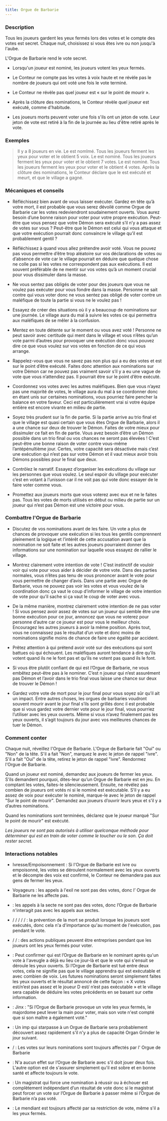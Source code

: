 ```yaml
---
title: Orgue de Barbarie
---
```



<Role ORGUE_DE_BARBARIE header />

### Description

Tous les joueurs gardent les yeux fermés lors des votes et le compte des votes est secret. Chaque nuit, choisissez si vous êtes ivre ou non jusqu'à l'aube.

L'Orgue de Barbarie rend le vote secret.

-   Lorsqu'un joueur est nominé, les joueurs votent les yeux fermés.

-   Le Conteur ne compte pas les votes à voix haute et ne révèle pas le nombre de joueurs qui ont voté une fois le vote terminé.

-   Le Conteur ne révèle pas quel joueur est « sur le point de mourir ».

-   Après la clôture des nominations, le Conteur révèle quel joueur est exécuté, comme d'habitude.

-   Les joueurs morts peuvent voter une fois s'ils ont un jeton de vote. Leur jeton de vote est retiré à la fin de la journée au lieu d'être retiré après le vote.

### Exemples

> Il y a 8 joueurs en vie. Le <Role NOBLE /> est nomImé. Tous les joueurs ferment les yeux pour voter et le <Role NOBLE /> obtient 5 voix. Le <Role IMP /> est nominé. Tous les joueurs ferment les yeux pour voter et le <Role IMP /> obtient 7 votes. Le <Role PIXIE /> est nominé. Tous les joueurs ferment les yeux pour voter et le <Role PIXIE /> obtient 4 votes. Après la clôture des nominations, le Conteur déclare que le <Role IMP /> est exécuté et meurt, et que le village a gagné.

### Mécaniques et conseils

- Réfléchissez bien avant de vous laisser exécuter. Gardez en tête qu’à votre mort, il est probable que vous serez dévoilé comme Orgue de Barbarie car les votes redeviendront soudainement ouverts. Vous aurez besoin d’une bonne raison pour voter pour votre propre exécution. Peut-être que vous pensez que votre Démon sera exécuté s’il n’y a pas assez de votes sur vous ? Peut-être que le Démon est celui qui vous attaque et que votre exécution pourrait donc convaincre le village qu’il est probablement gentil ?

- Réfléchissez à quand vous allez prétendre avoir voté. Vous ne pouvez pas vous permettre d’être trop aléatoire sur vos déclarations de votes ou d’absence de vote car le village pourrait en déduire que quelque chose ne colle pas si les votes ne correspondent pas aux exécutions. Il est souvent préférable de ne mentir sur vos votes qu’à un moment crucial pour vous dissimuler dans la masse.

- Ne vous sentez pas obligés de voter pour des joueurs que vous ne voulez pas exécuter pour vous fondre dans la masse. Personne ne sait contre qui vous voter donc ne vous sentez pas obligé de voter contre un maléfique de toute la partie si vous ne le voulez pas !

- Essayez de créer des situations où il y a beaucoup de nominations sur une journée. Le village aura du mal à suivre les votes ce qui permettra aux maléfiques de se mêler à la confusion.

- Mentez en toute détente sur le moment ou vous avez voté ! Personne ne peut savoir avec certitude qui ment dans le village et vous n’êtes qu’un vote parmi d’autres pour provoquer une exécution donc vous pouvez dire ce que vous voulez sur vos votes en fonction de ce qui vous arrange.

- Rappelez-vous que vous ne savez pas non plus qui a eu des votes et est sur le point d’être exécuté. Faites donc attention aux nominations sur votre Démon car ne pouvez pas vraiment savoir s’il y a eu une vague de vote que vous n’attendiez pas. Il pourrait être sur le point d’être exécuté.

- Coordonnez vos votes avec les autres maléfiques. Bien que vous n’ayez pas une majorité de votes, le village aura du mal à se coordonner donc en étant unis sur certaines nominations, vous pourriez faire pencher la balance en votre faveur. Ceci est particulièrement vrai si votre équipe entière est encore vivante en milieu de partie.

- Soyez très prudent sur la fin de partie. Si la partie arrive au trio final et que le village est quasi certain que vous êtes Orgue de Barbarie, alors il a une chance sur deux de trouver le Démon. Faites de votre mieux pour dissimuler ce fait en fin de partie. Vous avez besoin d’être un Démon possible dans un trio final ou vos chances ne seront pas élevées ! C’est peut-être une bonne raison de voter contre vous-même l’antépénultième jour. Certes, votre capacité sera désactivée mais c’est une exécution qui n’est pas sur votre Démon et il vaut mieux avoir trois Démons possibles pour le final que deux.

- Contrôlez le narratif. Essayez d’organiser les exécutions du village sur les personnes que vous voulez. Le seul espoir du village pour exécuter c’est en votant à l’unisson car il ne voit pas qui vote donc essayer de le faire voter comme vous.

- Promettez aux joueurs morts que vous voterez avec eux et ne le faites pas. Tous les votes de morts utilisés en début ou milieu de partie sur un joueur qui n’est pas Démon est une victoire pour vous.

### Combattre l'Orgue de Barbarie

- Discutez de vos nominations avant de les faire. Un vote a plus de chances de provoquer une exécution si les tous les gentils comprennent pleinement la logique et l’intérêt de cette accusation avant que la nomination ne soit faite et les autres joueurs pourraient donner des informations sur une nomination sur laquelle vous essayez de rallier le village.

- Montrez clairement votre intention de vote ! C’est instinctif de vouloir voir qui vote pour vous aider à décider de votre vote. Dans des parties normales, vous n’êtes pas tenu de vous prononcer avant le vote pour vous permettre de changer d’avis. Dans une partie avec Orgue de Barbarie, vous ne pouvez pas voir les votes et vous voulez de la coordination donc ça vaut le coup d’informer le village de votre intention de vote pour qu’il sache si ça vaut le coup de voter avec vous.

- De la même manière, montrez clairement votre intention de ne pas voter ! Si vous pensez avoir assez de votes sur un joueur qui semble être une bonne exécution pour ce jour, annoncez que vous ne voterez pour personne d’autre car ce joueur est pour vous le meilleur choix. Encouragez les autres joueurs à avoir la même position. Après tout, vous ne connaissez pas le résultat d’un vote et donc moins de nominations signifie moins de chance de faire une égalité par accident.

- Prêtez attention à qui prétend avoir voté sur des exécutions qui sont battues où qui échouent. Les maléfiques auront tendance à dire qu’ils votent quand ils ne le font pas et qu’ils ne votent pas quand ils le font.

- Si vous être plutôt confiant de qui est l’Orgue de Barbarie, ne vous embêtez peut-être pas à le nominer. C’est n joueur qui n’est assurément pas Démon et l’avoir dans le trio final vous laisse une chance sur deux de trouver le Démon ! 

- Gardez votre vote de mort pour le jour final pour vous soyez sûr qu’il ait un impact. Entre autres choses, les orgues de barbaries voudront souvent mourir avant le jour final s’ils sont grillés donc il est probable que si vous gardez votre dernier vote pour le jour final, vous pourriez l’utiliser avec les yeux ouverts. Même si vous n’avez finalement pas les yeux ouverts, il s’agit toujours du jour avec vos meilleures chances de tuer le Démon.

### Comment conter

Chaque nuit, réveillez l'Orgue de Barbarie. L'Orgue de Barbarie fait "Oui" ou "Non" de la tête. S'il a fait "Non", marquez le avec le jeton de rappel "ivre". S'il a fait "Oui" de la tête, retirez le jeton de rappel "ivre". Rendormez l'Orgue de Barbarie.

Quand un joueur est nominé, demandez aux joueurs de fermer les yeux. S’ils demandent pourquoi, dites-leur qu’un Orgue de Barbarie est en jeu. En comptant les votes, faites-le silencieusement. Ensuite, ne révélez pas combien de joueurs ont votés ni si le nominé est exécutable. S’il y a eu assez de voix pour exécuter le nominé, marque-le avec le jeton de rappel "Sur le point de mourir". Demandez aux joueurs d’ouvrir leurs yeux et s’il y a d’autres nominations.

Quand les nominations sont terminées, déclarez que le joueur marqué "Sur le point de mourir" est exécuté.

_Les joueurs ne sont pas autorisés à utiliser quelconque méthode pour déterminer qui est en train de voter comme le toucher ou le son. Ça doit rester secret._

### Interactions notables

- Ivresse/Empoisonnement : Si l'Orgue de Barbarie est ivre ou empoisonné, les votes se déroulent normalement avec les yeux ouverts et le décompte des voix est confirmé, le Conteur ne demandera pas aux gens de fermer les yeux.

- Voyageurs : les appels à l'exil ne sont pas des votes, donc l’ Orgue de Barbarie ne les affecte pas.

- <Role CHEF_DE_SECTE /> : les appels à la secte ne sont pas des votes, donc l’Orgue de Barbarie n'interagit pas avec les appels aux sectes.

- <Role FOU /> / <Role HERBORISTE /> / <Role MARIN /> / <Role PACIFISTE /> / <Role AVOCAT_DU_DIABLE /> / <Role SANGSUE /> : la prévention de la mort se produit lorsque les joueurs sont exécutés, donc cela n'a d'importance qu'au moment de l'exécution, pas pendant le vote.

- <Role MERCENAIRE /> / <Role DEMOISELLE /> / <Fabled PRECHEUR_DE_L_APOCALYPSE /> : des actions publiques peuvent être entreprises pendant que les joueurs ont les yeux fermés pour voter.

- <Role GOLEM />: Peut confirmer qui est l’Orgue de Barbarie en le nominant après qu'un vote à l'aveugle a déjà eu lieu ce jour-là et que le vote qui s'ensuit se déroule les yeux ouverts. Si l’Orgue de Barbarie est tué entre deux votes, cela ne signifie pas que le village apprendra qui est exécutable et avec combien de voix. Les futures nominations seront simplement faites les yeux ouverts et le résultat annoncé de cette façon : « X votes est/n’est pas assez et le joueur D est/ n’est pas exécutable » et le  village sera capable de déduire les votes précédents en se basant sur cette information.

- <Role MAJORDOME />: Jinx : "Si l’Orgue de Barbarie provoque un vote les yeux fermés, le majordome peut lever la main pour voter, mais son vote n'est compté que si son maître a également voté."

- <Role IMP /> : Un imp qui starpasse à un Orgue de Barbarie sera probablement découvert assez rapidement s'il n'y a plus de capacité Organ Grinder le jour suivant.

- <Role ARCHEVEQUE /> / <Role BOUCHER /> : Les votes sur leurs nominations sont toujours affectés par l' Orgue de Barbarie

- <Role BARISTA /> : N'a aucun effet sur l’Orgue de Barbarie avec s'il doit jouer deux fois. L'autre option est de s'assurer simplement qu'il est sobre et en bonne santé et affecte toujours le vote.

- <Role MAGISTRAT /> : Un magistrat qui force une nomination à réussir ou à échouer est complètement indépendant d’un résultat de vote donc si le magistrat peut forcer un vote sur l’Orgue de Barbarie à passer même si l’Orgue de Barbarie n’a pas voté. 

- <Role MENDIANT /> : Le mendiant est toujours affecté par sa restriction de vote, même s'il a les yeux fermés.

